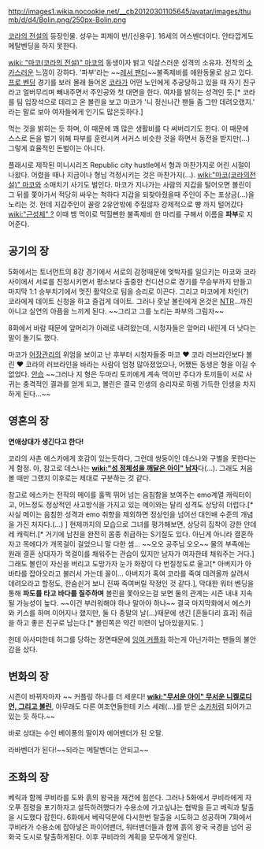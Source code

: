 http://images1.wikia.nocookie.net/__cb20120301105645/avatar/images/thumb/d/d4/Bolin.png/250px-Bolin.png

[[코라의 전설]]의 등장인물. 성우는 피제이 번/[신용우]. 16세의 어스벤더이다. 안타깝게도 메탈벤딩을 하지 못한다.

[[wiki: "마코(코라의 전설)" 마코]]의 동생이자  밝고 익살스러운 성격의 소유자. 전작의 [[소카]]스러운 느낌이 강하다. '파부'라는 ~~[[레서 팬더]]~~불족제비를 애완동물로 삼고 있다. [[프로 벤딩]] 경기를 보러 몰래 들어온 [[코라]]가 어떤 노인에게 추궁당하고 있을 때 자기 친구라고 얼버무리며 빼내주면서 주인공와 첫 대면을 한다. 여자를 밝히는 성격인 듯.[* 코라를 팀 입장석으로 데리고 온 볼린을 보고 마코가 '니 정신나간 팬들 좀 그만 데려오랬지.' 라는 말로 보아 여자들에게 인기도 많은듯하다.]

먹는 것을 밝히는 듯 하며, 이 때문에 꽤 많은 생활비를 다 써버리기도 한다. 이 때문에 스스로 돈을 벌기 위해 파부를 훈련시켜 서커스 비슷한 것을 하면서 동전을 받지만(...) 그렇게 효율적인 돈벌이는 아니다.

플래시로 제작된 미니시리즈 Republic city hustle에서 형과 마찬가지로 어린 시절이 나왔다.  어렸을 때나 지금이나 형님 걱정시키는 것은 마찬가지(...).
[[wiki:"마코(코라의전설)" 마코]]와 소매치기 사기도 벌인다.  마코가 지나가는 사람의 지갑을 털어오면 볼린이 그 뒤를 쫓아가서 적당히 싸우는 척하다 지갑을 되찾아줬을때 주인이 주는 포상금(...)을 노리는 것.  헌데 지갑주인이 꼴랑 2유안밖에 주질않자 강제적으로 빵 까지 털어갔다[[wiki:"근성체" ?]]
이때 뱀 먹이로 먹힐뻔한 불족제비 한 마리를 구해서 이름을 '''파부'''로 지어준다.

== 공기의 장 ==
5화에서는 토너먼트의 8강 경기에서 서로의 감정때문에 엊박자를 일으키는 마코와 코라 사이에서 서로를 진정시키면서 평소보다 출중한 컨디션으로 경기를 무승부까지 만들고 마지막 1:1 승부치기에서 멋진 활약으로 팀을 승리로 이끈다. 그리고 마코에게 차인(?) 코라에게 데이트 신청을 하고 즐겁게 데이트. 그러나 훗날 볼린에게 온것은 [[NTR]]...까진 아니고 실연의 아픔을 느끼게 된다. ~~그리고 그를 노리는 파부의 그림자~~

8화에서 바람 때문에 앞머리가 아래로 내려왔는데, 시청자들은 앞머리 내린게 더 낫다는 말이 돌기도 했다. 

마코가 [[어장관리]]의 위엄을 보이고 난 후부터 시청자들중 마코 ♥ 코라 러브라인보다 볼린  ♥ 코라의 러브라인을 바라는 사람이 엄청 많아졌었으나, 어쨌든 동생은 형을 이길 수 없었다. [[안습]] ~~그러나 지 형은 두마리 토끼에게 계속 먹이만 주다가 토끼들이 서로 사귀는 충격적인 결과를 얻게 되고, 볼린은 결국 인생의 승리자로 하렘 가득한 인생을 차지하게 된다...~~

== 영혼의 장 ==
'''연애상대가 생긴다고 한다!'''

코라의 사촌 에스카에게 호감이 있는듯하다, 그런데 쌍둥이인 데스나와 구별을 못한다는 게 함정.  아, 참고로 데스나는 '''[[wiki:"성 정체성을 깨달은 아이" 남자]]'''다(...). 그래도 처음 볼 때만 그랬지 이후로는 제대로 구분하는 것 같다.

참고로 에스카는 전작의 메이를 훌쩍 뛰어 넘는 음침함을 보여주는 emo계열 캐릭터이고, 어느정도 정상적인 사고방식을 가지고 있는 메이와는 달리 성격도 상당히 더럽다.[* 사실 메이는 음침한 성격과 emo 취향을 제외하면 정상인을 넘어선 대인배 수준의 개념을 가진 처자다.(...) ]  현제까지의 모습으로 그녀를 평가해보면, 상당히 집착이 강한 얀데레 캐릭터.[* 거기에 남친을 완전히 몸종 취급하는 S기질도 있다. 아닌게 아니라 결혼하자고 목에다가 개목걸이 걸었으니 말 다한 셈... ~~오오 공주님 오오~~  물의 부족에는 원래 결혼 상대자가 목걸이를 채워주는 관습이 있지만 남자가 여자한테 채워주는 거다.]   그래도 볼린이 자신을 버리고 도망가자 눈가 화장이 다 번질정도로 울고[* 아버지가 아바타를 잡아오라고 불러서 가는데 꼴이... 아버지가 혹여 코라를 죽여 데려올까 살려서 데려오라고 할정도, 한숨쉰거 보니 진짜 죽여버릴 작정인 것 같다.], 막대한 워터 벤딩을 통해 '''파도를 타고 바다를 질주하며''' 볼린을 쫓아오는걸 보면 둘의  관계는 시즌 내내 지속될 가능성이 높다. ~~이건 부러워해야 하나 말아야 하나~~  결국 마지막화에서 에스카와 키스를 하며 이어지나 했지만, 둘 다 종말의 날(...)때문에 생긴 [흔들다리 효과] 취급을 하고 좋은 친구로 남는다.[* 볼린쪽은 약간 미련이 남아있을지도. ]

헌데 아사미한테 허그를 당하는 장면때문에 [[잉여 커플]]화 하는게 아닌가하는 팬들의 불안감을 샀다.

== 변화의 장 ==

시즌이 바뀌자마자 ~~ 커플링 하나를 더 세운다! '''[[wiki:"무서운 아이" 무서운 니켈로디언, 그리고 볼린]]''', 아무래도 다른 여조연들한테 키스 세례(...)를 받은 [[소카]]처럼 되어가고 있는 듯 하다.~~

바로 상대는 수인 베이퐁의 딸이자 에어밴더가 된 오팔.

라바벤더가 된다!~~되라는 메탈벤더는 안되고~~


== 조화의 장 ==

베릭과 함께 쿠비라를 도와 흙의 왕국을 재건에 힘쓴다. 그러나 5화에서 쿠비라에게 자오푸 점령을 포기하자고 설득하려했다가 수용소에 가고싶냐는 협박을 듣고 베릭과 탈출을 시도했다 잡힌다. 6화에서 베릭덕분에 다시한번 탈출을 시도하고 성공하며 7화에서 쿠비라가 수용소에 잡아넣은 파이어밴더, 워터밴더들과 함께 흙의 왕국 국경을 넘어 공화국 도시로 탈출하게된다. 이후 쿠비라의 계획을 모두에게 알린다.


